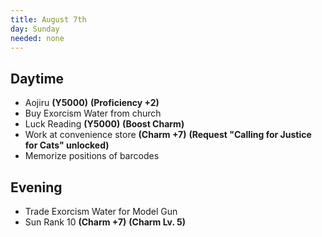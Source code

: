 ```yaml
---
title: August 7th
day: Sunday
needed: none
---
```


## Daytime
- Aojiru **(Y5000)** **(Proficiency +2)**
- Buy Exorcism Water from church
- Luck Reading **(Y5000)** **(Boost Charm)**
- Work at convenience store **(Charm +7)** **(Request "Calling for Justice for Cats" unlocked)**
- Memorize positions of barcodes

## Evening
- Trade Exorcism Water for Model Gun
- Sun Rank 10 **(Charm +7)** **(Charm Lv. 5)**